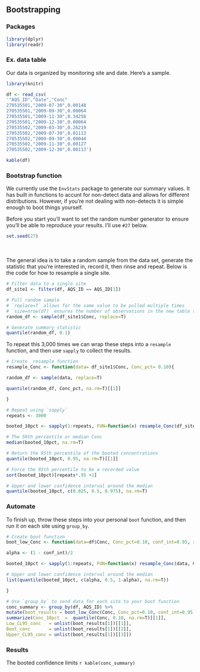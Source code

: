 ## Bootstrapping


### Packages
```r
library(dplyr)
library(readr)
```

### Ex. data table

Our data is organized by monitoring site and date. Here's a sample.

```r
library(knitr)

df <- read_csv(
'"AQS_ID","Date","Conc"
270535501,"2009-07-30",0.00148
270535501,"2009-09-30",0.00064
270535501,"2009-11-30",0.34256
270535501,"2009-12-30",0.00064
270535502,"2009-03-30",0.26219
270535502,"2009-07-30",0.01113
270535502,"2009-09-30",0.00044
270535502,"2009-11-30",0.00127
270535502,"2009-12-30",0.00113')

kable(df)
```

### Bootstrap function

We currently use the `EnvStats` package to generate our summary values. It has built in functions to accunt for non-detect data and allows for different distributions. However, if you're not dealing with non-detects it is simple enough to boot things yourself.


Before you start you'll want to set the random number generator to ensure you'll be able to reproduce your results. I'll use `#27` below.
```r
set.seed(27)
```

</br>  
  The general idea is to take a random sample from the data set, generate the statistic that you're interested in, record it, then rinse and repeat. Below is the code for how to resample a single site.
```r

# Filter data to a single site
df_site1 <- filter(df, AQS_ID == AQS_ID[1])

# Pull random sample
# `replace=T` allows for the same value to be pulled multiple times
# `size=nrow(df)` ensures the number of observations in the new table to match the original 
random_df <- sample(df_site1$Conc, replace=T)

# Generate summary statistic
quantile(random_df, 0.1)

```


To repeat this 3,000 times we can wrap these steps into a `resample` function, and then use `sapply` to collect the results.
```r

# Create  resample function
resample_Conc <- function(data= df_site1$Conc, Conc_pct= 0.10){

random_df <- sample(data, replace=T)

quantile(random_df, Conc_pct, na.rm=T)[[1]]

}

# Repeat using `sapply`
repeats <- 3000

booted_10pct <- sapply(1:repeats, FUN=function(x) resample_Conc(df_site1$Conc))

# The 50th percentile or median Conc
median(booted_10pct, na.rm=T)

# Return the 95th percentile of the booted concentrations
quantile(booted_10pct, 0.95, na.rm=T)[[1]]

# Force the 95th percentile to be a recorded value
sort(booted_10pct)[repeats*.95 +1]

# Upper and lower confidence interval around the median
quantile(booted_10pct, c(0.025, 0.5, 0.975), na.rm=T)

```


### Automate

To finish up, throw these steps into your personal `boot` function, and then run it on each site using `group_by`.
```r

# Create boot function
boot_low_Conc <- function(data=df$Conc, Conc_pct=0.10, conf_int=0.95, repeats=3000){

alpha <- (1 - conf_int)/2

booted_10pct <- sapply(1:repeats, FUN=function(x) resample_Conc(data, Conc_pct))

# Upper and lower confidence interval around the median
list(quantile(booted_10pct, c(alpha, 0.5, 1-alpha), na.rm=T))

}

# Use `group_by` to send data for each site to your boot function
conc_summary <- group_by(df, AQS_ID) %>% 
mutate(boot_results = boot_low_Conc(Conc, Conc_pct=0.10, conf_int=0.95)) %>%
summarize(Conc_10pct  =  quantile(Conc, 0.10, na.rm=T)[[1]],
Low_CL95_conc   = unlist(boot_results[1])[[1]], 
Boot_conc       = unlist(boot_results[1])[[2]], 
Upper_CL95_conc = unlist(boot_results[1])[[3]])  
```

### Results

The booted confidence limits
`r kable(conc_summary)`

